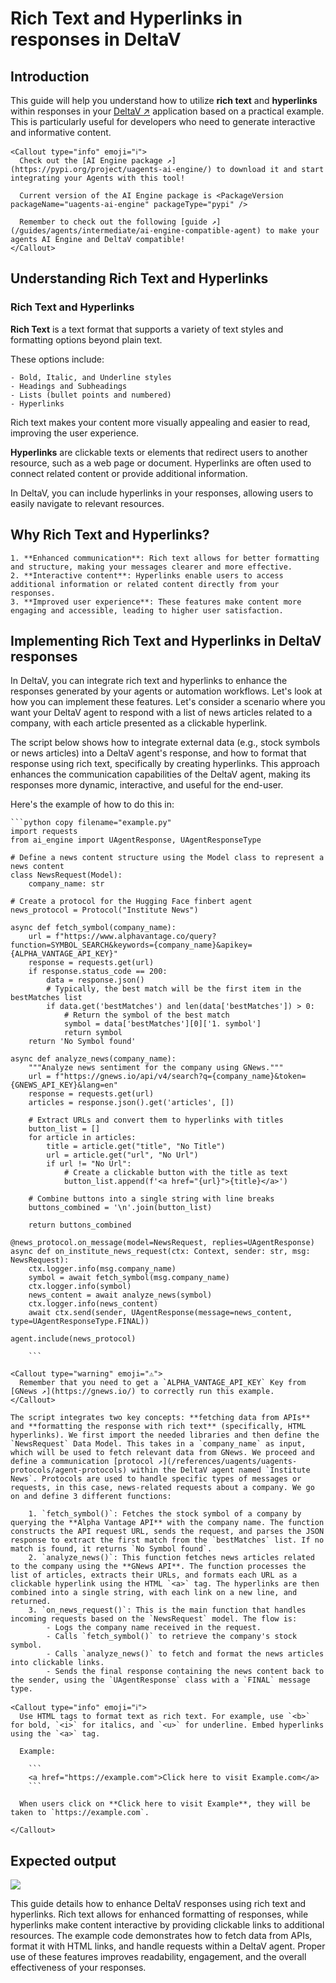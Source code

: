 
# Rich Text and Hyperlinks in responses in DeltaV

## Introduction

This guide will help you understand how to utilize **rich text** and **hyperlinks** within responses in your [DeltaV ↗️](/concepts/ai-engine/deltav) application based on a practical example. This is particularly useful for developers who need to generate interactive and informative content.

    <Callout type="info" emoji="ℹ️">
      Check out the [AI Engine package ↗️](https://pypi.org/project/uagents-ai-engine/) to download it and start integrating your Agents with this tool!

      Current version of the AI Engine package is <PackageVersion packageName="uagents-ai-engine" packageType="pypi" />

      Remember to check out the following [guide ↗️](/guides/agents/intermediate/ai-engine-compatible-agent) to make your agents AI Engine and DeltaV compatible!
    </Callout>

## Understanding Rich Text and Hyperlinks

### Rich Text and Hyperlinks

**Rich Text** is a text format that supports a variety of text styles and formatting options beyond plain text.

These options include:

    - Bold, Italic, and Underline styles
    - Headings and Subheadings
    - Lists (bullet points and numbered)
    - Hyperlinks

Rich text makes your content more visually appealing and easier to read, improving the user experience.

**Hyperlinks** are clickable texts or elements that redirect users to another resource, such as a web page or document. Hyperlinks are often used to connect related content or provide additional information.

In DeltaV, you can include hyperlinks in your responses, allowing users to easily navigate to relevant resources.

## Why Rich Text and Hyperlinks?

    1. **Enhanced communication**: Rich text allows for better formatting and structure, making your messages clearer and more effective.
    2. **Interactive content**: Hyperlinks enable users to access additional information or related content directly from your responses.
    3. **Improved user experience**: These features make content more engaging and accessible, leading to higher user satisfaction.

## Implementing Rich Text and Hyperlinks in DeltaV responses

In DeltaV, you can integrate rich text and hyperlinks to enhance the responses generated by your agents or automation workflows. Let's look at how you can implement these features. Let's consider a scenario where you want your DeltaV agent to respond with a list of news articles related to a company, with each article presented as a clickable hyperlink.

The script below shows how to integrate external data (e.g., stock symbols or news articles) into a DeltaV agent's response, and how to format that response using rich text, specifically by creating hyperlinks. This approach enhances the communication capabilities of the DeltaV agent, making its responses more dynamic, interactive, and useful for the end-user.

Here's the example of how to do this in:

    ```python copy filename="example.py"
    import requests
    from ai_engine import UAgentResponse, UAgentResponseType

    # Define a news content structure using the Model class to represent a news content
    class NewsRequest(Model):
        company_name: str

    # Create a protocol for the Hugging Face finbert agent
    news_protocol = Protocol("Institute News")

    async def fetch_symbol(company_name):
        url = f"https://www.alphavantage.co/query?function=SYMBOL_SEARCH&keywords={company_name}&apikey={ALPHA_VANTAGE_API_KEY}"
        response = requests.get(url)
        if response.status_code == 200:
            data = response.json()
            # Typically, the best match will be the first item in the bestMatches list
            if data.get('bestMatches') and len(data['bestMatches']) > 0:
                # Return the symbol of the best match
                symbol = data['bestMatches'][0]['1. symbol']
                return symbol
        return 'No Symbol found'

    async def analyze_news(company_name):
        """Analyze news sentiment for the company using GNews."""
        url = f"https://gnews.io/api/v4/search?q={company_name}&token={GNEWS_API_KEY}&lang=en"
        response = requests.get(url)
        articles = response.json().get('articles', [])

        # Extract URLs and convert them to hyperlinks with titles
        button_list = []
        for article in articles:
            title = article.get("title", "No Title")
            url = article.get("url", "No Url")
            if url != "No Url":
                # Create a clickable button with the title as text
                button_list.append(f'<a href="{url}">{title}</a>')

        # Combine buttons into a single string with line breaks
        buttons_combined = '\n'.join(button_list)

        return buttons_combined

    @news_protocol.on_message(model=NewsRequest, replies=UAgentResponse)
    async def on_institute_news_request(ctx: Context, sender: str, msg: NewsRequest):
        ctx.logger.info(msg.company_name)
        symbol = await fetch_symbol(msg.company_name)
        ctx.logger.info(symbol)
        news_content = await analyze_news(symbol)
        ctx.logger.info(news_content)
        await ctx.send(sender, UAgentResponse(message=news_content, type=UAgentResponseType.FINAL))

    agent.include(news_protocol)

        ```

    <Callout type="warning" emoji="⚠️">
      Remember that you need to get a `ALPHA_VANTAGE_API_KEY` Key from [GNews ↗️](https://gnews.io/) to correctly run this example.
    </Callout>

    The script integrates two key concepts: **fetching data from APIs** and **formatting the response with rich text** (specifically, HTML hyperlinks). We first import the needed libraries and then define the `NewsRequest` Data Model. This takes in a `company_name` as input, which will be used to fetch relevant data from GNews. We proceed and define a communication [protocol ↗️](/references/uagents/uagents-protocols/agent-protocols) within the DeltaV agent named `Institute News`. Protocols are used to handle specific types of messages or requests, in this case, news-related requests about a company. We go on and define 3 different functions:

        1. `fetch_symbol()`: Fetches the stock symbol of a company by querying the **Alpha Vantage API** with the company name. The function constructs the API request URL, sends the request, and parses the JSON response to extract the first match from the `bestMatches` list. If no match is found, it returns `No Symbol found`.
        2. `analyze_news()`: This function fetches news articles related to the company using the **GNews API**. The function processes the list of articles, extracts their URLs, and formats each URL as a clickable hyperlink using the HTML `<a>` tag. The hyperlinks are then combined into a single string, with each link on a new line, and returned.
        3. `on_news_request()`: This is the main function that handles incoming requests based on the `NewsRequest` model. The flow is:
            - Logs the company name received in the request.
            - Calls `fetch_symbol()` to retrieve the company's stock symbol.
            - Calls `analyze_news()` to fetch and format the news articles into clickable links.
            - Sends the final response containing the news content back to the sender, using the `UAgentResponse` class with a `FINAL` message type.

    <Callout type="info" emoji="ℹ️">
      Use HTML tags to format text as rich text. For example, use `<b>` for bold, `<i>` for italics, and `<u>` for underline. Embed hyperlinks using the `<a>` tag.

      Example:

        ```
        <a href="https://example.com">Click here to visit Example.com</a>
        ```

      When users click on **Click here to visit Example**, they will be taken to `https://example.com`.

    </Callout>

## Expected output

![](src/images/guides/deltav/hyperlinks-richtext/hyperlinks-richtext.png)

This guide details how to enhance DeltaV responses using rich text and hyperlinks. Rich text allows for enhanced formatting of responses, while hyperlinks make content interactive by providing clickable links to additional resources. The example code demonstrates how to fetch data from APIs, format it with HTML links, and handle requests within a DeltaV agent. Proper use of these features improves readability, engagement, and the overall effectiveness of your responses.
